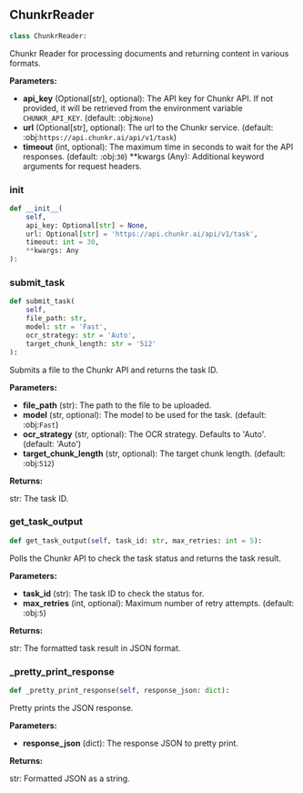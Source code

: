<a id="camel.loaders.chunkr_reader"></a>

<a id="camel.loaders.chunkr_reader.ChunkrReader"></a>

## ChunkrReader

```python
class ChunkrReader:
```

Chunkr Reader for processing documents and returning content
in various formats.

**Parameters:**

- **api_key** (Optional[str], optional): The API key for Chunkr API. If not provided, it will be retrieved from the environment variable `CHUNKR_API_KEY`. (default: :obj:`None`)
- **url** (Optional[str], optional): The url to the Chunkr service. (default: :obj:`https://api.chunkr.ai/api/v1/task`)
- **timeout** (int, optional): The maximum time in seconds to wait for the API responses. (default: :obj:`30`) **kwargs (Any): Additional keyword arguments for request headers.

<a id="camel.loaders.chunkr_reader.ChunkrReader.__init__"></a>

### __init__

```python
def __init__(
    self,
    api_key: Optional[str] = None,
    url: Optional[str] = 'https://api.chunkr.ai/api/v1/task',
    timeout: int = 30,
    **kwargs: Any
):
```

<a id="camel.loaders.chunkr_reader.ChunkrReader.submit_task"></a>

### submit_task

```python
def submit_task(
    self,
    file_path: str,
    model: str = 'Fast',
    ocr_strategy: str = 'Auto',
    target_chunk_length: str = '512'
):
```

Submits a file to the Chunkr API and returns the task ID.

**Parameters:**

- **file_path** (str): The path to the file to be uploaded.
- **model** (str, optional): The model to be used for the task. (default: :obj:`Fast`)
- **ocr_strategy** (str, optional): The OCR strategy. Defaults to 'Auto'. (default: 'Auto')
- **target_chunk_length** (str, optional): The target chunk length. (default: :obj:`512`)

**Returns:**

  str: The task ID.

<a id="camel.loaders.chunkr_reader.ChunkrReader.get_task_output"></a>

### get_task_output

```python
def get_task_output(self, task_id: str, max_retries: int = 5):
```

Polls the Chunkr API to check the task status and returns the task
result.

**Parameters:**

- **task_id** (str): The task ID to check the status for.
- **max_retries** (int, optional): Maximum number of retry attempts. (default: :obj:`5`)

**Returns:**

  str: The formatted task result in JSON format.

<a id="camel.loaders.chunkr_reader.ChunkrReader._pretty_print_response"></a>

### _pretty_print_response

```python
def _pretty_print_response(self, response_json: dict):
```

Pretty prints the JSON response.

**Parameters:**

- **response_json** (dict): The response JSON to pretty print.

**Returns:**

  str: Formatted JSON as a string.
